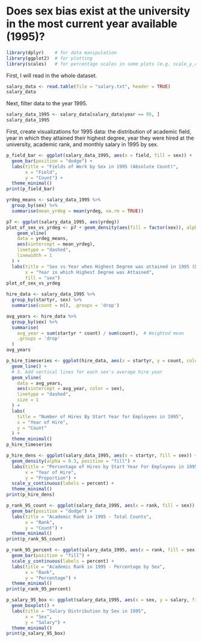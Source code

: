 # Does sex bias exist at the university in the most current year available (1995)?

```r
library(dplyr)    # for data manipulation
library(ggplot2)  # for plotting
library(scales)   # for percentage scales in some plots (e.g. scale_y_continuous(labels=percent))
```


First, I will read in the whole dataset.
```r
salary_data <- read.table(file = "salary.txt", header = TRUE)
salary_data
```

Next, filter data to the year 1995.
```r
salary_data_1995 <- salary_data[salary_data$year == 95, ]
salary_data_1995
```

First, create visualizations for 1995 data: the distribution of academic field, year in which they attained their highest degree, year they were hired at the university, academic rank, and monthly salary in 1995 by sex.

```r
p_field_bar <- ggplot(salary_data_1995, aes(x = field, fill = sex)) +
  geom_bar(position = "dodge") +
  labs(title = "Fields of Work by Sex in 1995 (Absolute Count)",
       x = "Field",
       y = "Count") +
  theme_minimal()
print(p_field_bar)
```

```r
yrdeg_means <- salary_data_1995 %>%
  group_by(sex) %>%
  summarise(mean_yrdeg = mean(yrdeg, na.rm = TRUE))

p7 <- ggplot(salary_data_1995, aes(yrdeg))
plot_of_sex_vs_yrdeg <- p7 + geom_density(aes(fill = factor(sex)), alpha = 0.8) + 
    geom_vline(
    data = yrdeg_means,
    aes(xintercept = mean_yrdeg),
    linetype = "dashed",
    linewidth = 1
  ) +
  labs(title = "Sex vs Year when Highest Degree was attained in 1995 (Density Plot)", 
       x = "Year in which Highest Degree was Attained",
       fill = "sex")
plot_of_sex_vs_yrdeg
```

```r
hire_data <- salary_data_1995 %>%
  group_by(startyr, sex) %>%
  summarise(count = n(), .groups = 'drop')

avg_years <- hire_data %>%
  group_by(sex) %>%
  summarise(
    avg_year = sum(startyr * count) / sum(count),  # Weighted mean
    .groups = 'drop'
  )
avg_years
```

```r
p_hire_timeseries <- ggplot(hire_data, aes(x = startyr, y = count, color = sex)) +
  geom_line() +
  # 3. Add vertical lines for each sex's average hire year
  geom_vline(
    data = avg_years,
    aes(xintercept = avg_year, color = sex),
    linetype = "dashed",
    size = 1
  ) +
  labs(
    title = "Number of Hires By Start Year for Employees in 1995",
    x = "Year of Hire",
    y = "Count"
  ) +
  theme_minimal()
p_hire_timeseries
```

```r
p_hire_dens <- ggplot(salary_data_1995, aes(x = startyr, fill = sex)) +
  geom_density(alpha = 0.3, position = "fill") +
  labs(title = "Percentage of Hires by Start Year For Employees in 1995",
       x = "Year of Hire",
       y = "Proportion") +
  scale_y_continuous(labels = percent) +
  theme_minimal()
print(p_hire_dens)
```

```r
p_rank_95_count <- ggplot(salary_data_1995, aes(x = rank, fill = sex)) +
  geom_bar(position = "dodge") +
  labs(title = "Academic Rank in 1995 - Total Counts",
       x = "Rank",
       y = "Count") +
  theme_minimal()
print(p_rank_95_count)
```

```r
p_rank_95_percent <- ggplot(salary_data_1995, aes(x = rank, fill = sex)) +
  geom_bar(position = "fill") +
  scale_y_continuous(labels = percent) +
  labs(title = "Academic Rank in 1995 - Percentage by Sex",
       x = "Rank",
       y = "Percentage") +
  theme_minimal()
print(p_rank_95_percent)
```

```r
p_salary_95_box <- ggplot(salary_data_1995, aes(x = sex, y = salary, fill = sex)) +
  geom_boxplot() +
  labs(title = "Salary Distribution by Sex in 1995",
       x = "Sex",
       y = "Salary") +
  theme_minimal()
print(p_salary_95_box)
```

